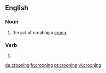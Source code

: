 ==English==

===Noun===
{{en-noun}}

# the act of creating a [[croon]].

===Verb===
{{head|en|present participle}}

# {{present participle of|croon|lang=en|nocat=1}}

[[de:crooning]]
[[fr:crooning]]
[[pt:crooning]]
[[vi:crooning]]